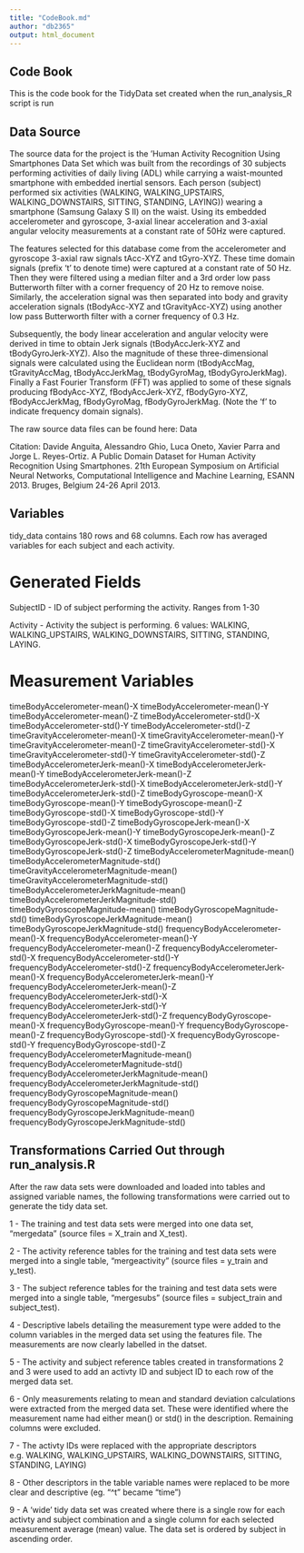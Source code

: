 ```yaml
---
title: "CodeBook.md"
author: "db2365"
output: html_document
---
```


## Code Book

This is the code book for the TidyData set created when the run_analysis_R script is run

## Data Source

The source data for the project is the 'Human Activity Recognition Using Smartphones Data Set which was built from the recordings of 30 subjects performing activities of daily living (ADL) while carrying a waist-mounted smartphone with embedded inertial sensors. Each person (subject) performed six activities (WALKING, WALKING_UPSTAIRS, WALKING_DOWNSTAIRS, SITTING, STANDING, LAYING)) wearing a smartphone (Samsung Galaxy S II) on the waist. Using its embedded accelerometer and gyroscope, 3-axial linear acceleration and 3-axial angular velocity measurements at a constant rate of 50Hz were captured.

The features selected for this database come from the accelerometer and gyroscope 3-axial raw signals tAcc-XYZ and tGyro-XYZ. These time domain signals (prefix 't' to denote time) were captured at a constant rate of 50 Hz. Then they were filtered using a median filter and a 3rd order low pass Butterworth filter with a corner frequency of 20 Hz to remove noise. Similarly, the acceleration signal was then separated into body and gravity acceleration signals (tBodyAcc-XYZ and tGravityAcc-XYZ) using another low pass Butterworth filter with a corner frequency of 0.3 Hz.

Subsequently, the body linear acceleration and angular velocity were derived in time to obtain Jerk signals (tBodyAccJerk-XYZ and tBodyGyroJerk-XYZ). Also the magnitude of these three-dimensional signals were calculated using the Euclidean norm (tBodyAccMag, tGravityAccMag, tBodyAccJerkMag, tBodyGyroMag, tBodyGyroJerkMag). Finally a Fast Fourier Transform (FFT) was applied to some of these signals producing fBodyAcc-XYZ, fBodyAccJerk-XYZ, fBodyGyro-XYZ, fBodyAccJerkMag, fBodyGyroMag, fBodyGyroJerkMag. (Note the 'f' to indicate frequency domain signals).

The raw source data files can be found here: Data

Citation: Davide Anguita, Alessandro Ghio, Luca Oneto, Xavier Parra and Jorge L. Reyes-Ortiz. A Public Domain Dataset for Human Activity Recognition Using Smartphones. 21th European Symposium on Artificial Neural Networks, Computational Intelligence and Machine Learning, ESANN 2013. Bruges, Belgium 24-26 April 2013.

## Variables

tidy_data contains 180 rows and 68 columns. Each row has averaged variables for each subject and each activity.

# Generated Fields

   SubjectID - ID of subject performing the activity. Ranges from 1-30

   Activity - Activity the subject is performing. 6 values: WALKING,
   WALKING_UPSTAIRS, WALKING_DOWNSTAIRS, SITTING, STANDING, LAYING.
   
# Measurement Variables

   timeBodyAccelerometer-mean()-X 
   timeBodyAccelerometer-mean()-Y 
   timeBodyAccelerometer-mean()-Z 
   timeBodyAccelerometer-std()-X 
   timeBodyAccelerometer-std()-Y 
   timeBodyAccelerometer-std()-Z 
   timeGravityAccelerometer-mean()-X 
   timeGravityAccelerometer-mean()-Y 
   timeGravityAccelerometer-mean()-Z 
   timeGravityAccelerometer-std()-X 
   timeGravityAccelerometer-std()-Y 
   timeGravityAccelerometer-std()-Z 
   timeBodyAccelerometerJerk-mean()-X 
   timeBodyAccelerometerJerk-mean()-Y 
   timeBodyAccelerometerJerk-mean()-Z 
   timeBodyAccelerometerJerk-std()-X 
   timeBodyAccelerometerJerk-std()-Y 
   timeBodyAccelerometerJerk-std()-Z 
   timeBodyGyroscope-mean()-X 
   timeBodyGyroscope-mean()-Y 
   timeBodyGyroscope-mean()-Z 
   timeBodyGyroscope-std()-X 
   timeBodyGyroscope-std()-Y 
   timeBodyGyroscope-std()-Z 
   timeBodyGyroscopeJerk-mean()-X 
   timeBodyGyroscopeJerk-mean()-Y 
   timeBodyGyroscopeJerk-mean()-Z 
   timeBodyGyroscopeJerk-std()-X 
   timeBodyGyroscopeJerk-std()-Y 
   timeBodyGyroscopeJerk-std()-Z 
   timeBodyAccelerometerMagnitude-mean() 
   timeBodyAccelerometerMagnitude-std() 
   timeGravityAccelerometerMagnitude-mean() 
   timeGravityAccelerometerMagnitude-std() 
   timeBodyAccelerometerJerkMagnitude-mean() 
   timeBodyAccelerometerJerkMagnitude-std() 
   timeBodyGyroscopeMagnitude-mean() 
   timeBodyGyroscopeMagnitude-std() 
   timeBodyGyroscopeJerkMagnitude-mean() 
   timeBodyGyroscopeJerkMagnitude-std() 
   frequencyBodyAccelerometer-mean()-X 
   frequencyBodyAccelerometer-mean()-Y 
   frequencyBodyAccelerometer-mean()-Z 
   frequencyBodyAccelerometer-std()-X 
   frequencyBodyAccelerometer-std()-Y 
   frequencyBodyAccelerometer-std()-Z 
   frequencyBodyAccelerometerJerk-mean()-X 
   frequencyBodyAccelerometerJerk-mean()-Y 
   frequencyBodyAccelerometerJerk-mean()-Z 
   frequencyBodyAccelerometerJerk-std()-X 
   frequencyBodyAccelerometerJerk-std()-Y 
   frequencyBodyAccelerometerJerk-std()-Z 
   frequencyBodyGyroscope-mean()-X 
   frequencyBodyGyroscope-mean()-Y 
   frequencyBodyGyroscope-mean()-Z 
   frequencyBodyGyroscope-std()-X 
   frequencyBodyGyroscope-std()-Y 
   frequencyBodyGyroscope-std()-Z 
   frequencyBodyAccelerometerMagnitude-mean() 
   frequencyBodyAccelerometerMagnitude-std() 
   frequencyBodyAccelerometerJerkMagnitude-mean() 
   frequencyBodyAccelerometerJerkMagnitude-std() 
   frequencyBodyGyroscopeMagnitude-mean() 
   frequencyBodyGyroscopeMagnitude-std() 
   frequencyBodyGyroscopeJerkMagnitude-mean() 
   frequencyBodyGyroscopeJerkMagnitude-std()

## Transformations Carried Out through run_analysis.R

After the raw data sets were downloaded and loaded into tables and assigned variable names, the following transformations were carried out to generate the tidy data set.

1 - The training and test data sets were merged into one data set, "mergedata" (source files = X_train and X_test).

2 - The activity reference tables for the training and test data sets were merged into a single table, "mergeactivity" (source files = y_train and y_test).

3 - The subject reference tables for the training and test data sets were merged into a single table, "mergesubs" (source files = subject_train and subject_test).

4 - Descriptive labels detailing the measurement type were added to the column variables in the merged data set using the features file. The measurements are now clearly labelled in the datset.

5 - The activity and subject reference tables created in transformations 2 and 3 were used to add an activty ID and subject ID to each row of the merged data set.

6 - Only measurements relating to mean and standard deviation calculations were extracted from the merged data set. These were identified where the measurement name had either mean() or std() in the description. Remaining columns were excluded.

7 - The activty IDs were replaced with the appropriate descriptors e.g. WALKING, WALKING_UPSTAIRS, WALKING_DOWNSTAIRS, SITTING, STANDING, LAYING)

8 - Other descriptors in the table variable names were replaced to be more clear and descriptive (eg. "^t" became "time")

9 - A 'wide' tidy data set was created where there is a single row for each activty and subject combination and a single column for each selected measurement average (mean) value. The data set is ordered by subject in ascending order.

